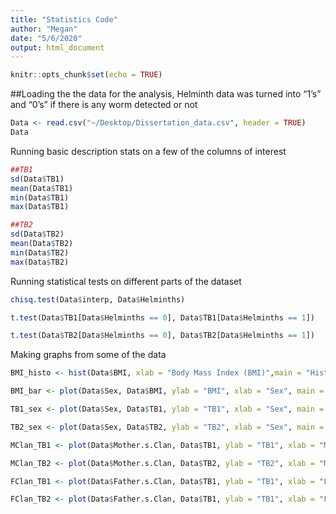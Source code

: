 ```yaml
---
title: "Statistics Code"
author: "Megan"
date: "5/6/2020"
output: html_document
---
```


```r
knitr::opts_chunk$set(echo = TRUE)
```

##Loading the the data for the analysis, Helminth data was turned into "1's" and "0's" if there is any worm detected or not

```r
Data <- read.csv("~/Desktop/Dissertation_data.csv", header = TRUE)
Data
```

Running basic description stats on a few of the columns of interest
```r
##TB1
sd(Data$TB1)
mean(Data$TB1)
min(Data$TB1)
max(Data$TB1)

##TB2                         
sd(Data$TB2)
mean(Data$TB2)
min(Data$TB2)
max(Data$TB2)

```


Running statistical tests on different parts of the dataset
```r
chisq.test(Data$interp, Data$Helminths) 

t.test(Data$TB1[Data$Helminths == 0], Data$TB1[Data$Helminths == 1])

t.test(Data$TB2[Data$Helminths == 0], Data$TB2[Data$Helminths == 1])

```

Making graphs from some of the data
```r
BMI_histo <- hist(Data$BMI, xlab = "Body Mass Index (BMI)",main = "Histogram of BMI's")

BMI_bar <- plot(Data$Sex, Data$BMI, ylab = "BMI", xlab = "Sex", main = "BMI Across Gender")

TB1_sex <- plot(Data$Sex, Data$TB1, ylab = "TB1", xlab = "Sex", main = "TB1 Results Across Gender")

TB2_sex <- plot(Data$Sex, Data$TB2, ylab = "TB2", xlab = "Sex", main = "TB2 Results Across Gender")

MClan_TB1 <- plot(Data$Mother.s.Clan, Data$TB1, ylab = "TB1", xlab = "Mother's Clan", main = "Mother's Clan TB1 Results")

MClan_TB2 <- plot(Data$Mother.s.Clan, Data$TB2, ylab = "TB2", xlab = "Mother's Clan", main = "Mother's Clan TB2 Results")

FClan_TB1 <- plot(Data$Father.s.Clan, Data$TB1, ylab = "TB1", xlab = "Father's Clan", main = "Father's Clan TB1 Results")

FClan_TB2 <- plot(Data$Father.s.Clan, Data$TB1, ylab = "TB1", xlab = "Father's Clan", main = "Father's Clan TB1 Results")

```
